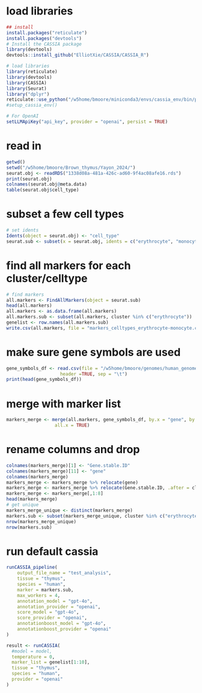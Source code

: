 # load libraries
```r
## install
install.packages("reticulate")
install.packages("devtools")
# Install the CASSIA package
library(devtools)
devtools::install_github("ElliotXie/CASSIA/CASSIA_R")
```
```r
# load libraries
library(reticulate)
library(devtools)
library(CASSIA)
library(Seurat)
library("dplyr")
reticulate::use_python("/w5home/bmoore/miniconda3/envs/cassia_env/bin/python", required=T) 
#setup_cassia_env()
```
```r
# For OpenAI
setLLMApiKey("api_key", provider = "openai", persist = TRUE)
```
# read in
```r
getwd()
setwd("/w5home/bmoore/Brown_thymus/Yayon_2024/")
seurat.obj <- readRDS("1338d08a-481a-426c-ad60-9f4ac08afe16.rds")
print(seurat.obj)
colnames(seurat.obj@meta.data)
table(seurat.obj$cell_type)
```
# subset a few cell types
```r
# set idents
Idents(object = seurat.obj) <- "cell_type"
seurat.sub <- subset(x = seurat.obj, idents = c("erythrocyte", "monocyte"))
```
# find all markers for each cluster/celltype
```r
# find markers
all.markers <- FindAllMarkers(object = seurat.sub)
head(all.markers)
all.markers <- as.data.frame(all.markers)
all.markers.sub <- subset(all.markers, cluster %in% c("erythrocyte"))
genelist <- row.names(all.markers.sub)
write.csv(all.markers, file = "markers_celltypes_erythrocyte-monocyte.csv", row.names=FALSE)
```
# make sure gene symbols are used
```r
gene_symbols_df <- read.csv(file = "/w5home/bmoore/genomes/human_genome_38/ensemble_humanGR38_geneIDs.txt", 
                    header =TRUE, sep = "\t")
print(head(gene_symbols_df))
```
# merge with marker list
```r
markers_merge <- merge(all.markers, gene_symbols_df, by.x = "gene", by.y = "Gene.stable.ID",
                  all.x = TRUE)
```
# rename columns and drop
```r
colnames(markers_merge)[1] <- "Gene.stable.ID"
colnames(markers_merge)[11] <- "gene"
colnames(markers_merge)
markers_merge <- markers_merge %>% relocate(gene)
markers_merge <- markers_merge %>% relocate(Gene.stable.ID, .after = cluster)
markers_merge <- markers_merge[,1:8]
head(markers_merge)
# get unique
markers_merge_unique <- distinct(markers_merge)
markers.sub <- subset(markers_merge_unique, cluster %in% c("erythrocyte"))
nrow(markers_merge_unique)
nrow(markers.sub)

```
# run default cassia
```r
runCASSIA_pipeline(
    output_file_name = "test_analysis",
    tissue = "thymus",
    species = "human",
    marker = markers.sub,
    max_workers = 4,
    annotation_model = "gpt-4o",
    annotation_provider = "openai",
    score_model = "gpt-4o",
    score_provider = "openai",
    annotationboost_model = "gpt-4o",
    annotationboost_provider = "openai"
)
```
```r
result <- runCASSIA(
  #model = model,
  temperature = 0,
  marker_list = genelist[1:10],
  tissue = "thymus",
  species = "human",
  provider = "openai"
)
```